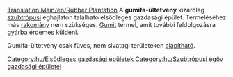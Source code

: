 [[Translation:Main/en/Rubber Plantation]]{{en/-}}
{{hu/Gazdasági épületek|kép=Rubberplantation.png
|név=Gumifa-ültetvény
|klíma=[[Main/en/Éghajlatok/Hu#Szubtrópusi|szubtrópusi]]
|elfogad=---
|előállít=[[Main/hu/Gumi|gumit]]
}}
A '''gumifa-ültetvény''' kizárólag [[Main/en/Éghajlatok/Hu#Szubtrópusi|szubtrópusi]] éghajlaton található elsődleges gazdasági épület. Termeléséhez más [[Main/hu/Rakomány|rakomány]] nem szükséges. [[Main/hu/Gumi|Gumit]] termel, amit további feldolgozásra [[Main/hu/Gyár|gyárba]] érdemes küldeni. 

Gumifa-ültetvény csak füves, nem sivatagi területeken [[Main/en/Gazdasági épületek/Hu#Új gazdasági épület alapítása|alapítható]].

{{hu/Navbox Gazdasági épületek}}

[[Category:hu/Elsődleges gazdasági épületek]]
[[Category:hu/Szubtrópusi égöv gazdasági épületei]]